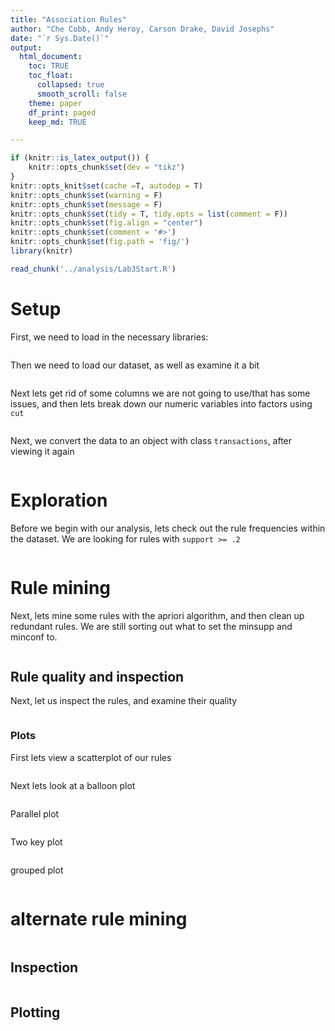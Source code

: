 ```yaml
---
title: "Association Rules"
author: "Che Cobb, Andy Heroy, Carson Drake, David Josephs"
date: "`r Sys.Date()`"
output: 
  html_document:
    toc: TRUE
    toc_float:
      collapsed: true
      smooth_scroll: false
    theme: paper
    df_print: paged
    keep_md: TRUE

---
```


```r
if (knitr::is_latex_output()) {
	knitr::opts_chunk$set(dev = "tikz")
}
knitr::opts_knit$set(cache =T, autodep = T)
knitr::opts_chunk$set(warning = F)
knitr::opts_chunk$set(message = F)
knitr::opts_chunk$set(tidy = T, tidy.opts = list(comment = F))
knitr::opts_chunk$set(fig.align = "center")
knitr::opts_chunk$set(comment = '#>')
knitr::opts_chunk$set(fig.path = 'fig/')
library(knitr)
```

```r
read_chunk('../analysis/Lab3Start.R')
```

# Setup

First, we need to load in the necessary libraries:

```r
```

Then we need to load our dataset, as well as examine it a bit

```r
```

Next lets get rid of some columns we are not going to use/that has some issues, and then lets break down our numeric variables into factors using `cut`

```r
```

Next, we convert the data to an object with class `transactions`, after viewing it again

```r
```

# Exploration

Before we begin with our analysis, lets check out the rule frequencies within the dataset. We are looking for rules with `support >= .2`

```r
```

# Rule mining

Next, lets mine some rules with the apriori algorithm, and then clean up redundant rules. We are still sorting out what to set the minsupp and minconf to.

```r
```

## Rule quality and inspection

Next, let us inspect the rules, and examine their quality

```r
```

### Plots

First lets view a scatterplot of our rules

```r
```

Next lets look at  a balloon plot

```r
```

Parallel plot

```r
```

Two key plot

```r
```

grouped plot

```r
```

# alternate rule mining

```r
```

## Inspection

```r
```

## Plotting

```r
```

```r
```


```r
```

```r
```
